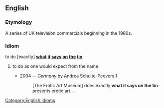 {{wikipedia}}
==English==

===Etymology===
A series of UK television commercials beginning in the 1980s.

===Idiom===
to do [exactly] '''[[what]] [[it]] [[says]] [[on]] [[the]] [[tin]]'''
#{{UK}} to do as one would expect from the name
#*2004 -- ''Germany'' by Andrea Schulte-Peevers [http://books.google.com/books?vid=ISBN1740594711&id=38pxvHefrL0C&pg=RA4-PA689&lpg=RA4-PA689&ots=Zizkdc3s46&dq=%22what+it+says+on+the+tin%22&sig=SSf7-JT7m44LPfdQ_Gpn93ifUl0]
#*:[The Erotic Art Museum] does exactly '''what it says on the tin''': presents erotic art...

[[Category:English idioms]]